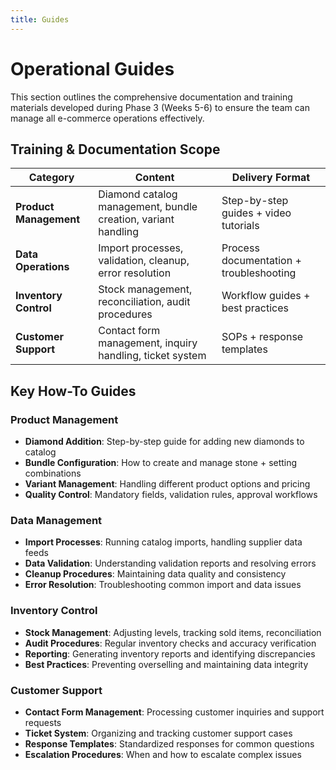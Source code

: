 ```yaml
---
title: Guides
---
```


# Operational Guides

This section outlines the comprehensive documentation and training materials developed during Phase 3 (Weeks 5-6) to ensure the team can manage all e-commerce operations effectively.

## Training & Documentation Scope

| Category | Content | Delivery Format |
| --- | --- | --- |
| **Product Management** | Diamond catalog management, bundle creation, variant handling | Step-by-step guides + video tutorials |
| **Data Operations** | Import processes, validation, cleanup, error resolution | Process documentation + troubleshooting |
| **Inventory Control** | Stock management, reconciliation, audit procedures | Workflow guides + best practices |
| **Customer Support** | Contact form management, inquiry handling, ticket system | SOPs + response templates |

## Key How-To Guides

### Product Management
- **Diamond Addition**: Step-by-step guide for adding new diamonds to catalog
- **Bundle Configuration**: How to create and manage stone + setting combinations
- **Variant Management**: Handling different product options and pricing
- **Quality Control**: Mandatory fields, validation rules, approval workflows

### Data Management
- **Import Processes**: Running catalog imports, handling supplier data feeds
- **Data Validation**: Understanding validation reports and resolving errors
- **Cleanup Procedures**: Maintaining data quality and consistency
- **Error Resolution**: Troubleshooting common import and data issues

### Inventory Control
- **Stock Management**: Adjusting levels, tracking sold items, reconciliation
- **Audit Procedures**: Regular inventory checks and accuracy verification
- **Reporting**: Generating inventory reports and identifying discrepancies
- **Best Practices**: Preventing overselling and maintaining data integrity

### Customer Support
- **Contact Form Management**: Processing customer inquiries and support requests
- **Ticket System**: Organizing and tracking customer support cases
- **Response Templates**: Standardized responses for common questions
- **Escalation Procedures**: When and how to escalate complex issues

